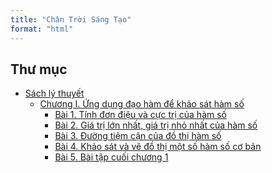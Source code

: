 ---
title: "Chân Trời Sáng Tạo"
format: "html"
---

## Thư mục
- [Sách lý thuyết](sach-giao-khoa/index.qmd)
    - [Chương I. Ứng dụng đạo hàm để khảo sát hàm số](sach-giao-khoa/chuong-1/index.qmd)
        - [Bài 1. Tính đơn điệu và cực trị của hàm số](sach-giao-khoa/chuong-1/bai-1/tinh-don-dieu-va-cuc-tri-cua-ham-so.qmd)
        - [Bài 2. Giá trị lớn nhất, giá trị nhỏ nhất của hàm số](sach-giao-khoa/chuong-1/bai-2/gia-tri-lon-nhat-gia-tri-nho-nhat-cua-ham-so.qmd)
        - [Bài 3. Đường tiệm cận của đồ thị hàm số](sach-giao-khoa/chuong-1/bai-3/duong-tiem-can-cua-do-thi-ham-so.qmd)
        - [Bài 4. Khảo sát và vẽ đồ thị một số hàm số cơ bản](sach-giao-khoa/chuong-1/bai-4/khao-sat-va-ve-do-thi-mot-so-ham-so-co-ban.qmd)
        - [Bài 5. Bài tập cuối chương 1](sach-giao-khoa/chuong-1/bai-5/bai-tap-cuoi-chuong-1.qmd)
        